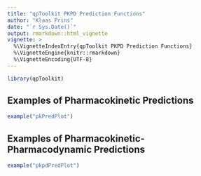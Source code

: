 ```yaml
---
title: "qpToolkit PKPD Prediction Functions"
author: "Klaas Prins"
date: "`r Sys.Date()`"
output: rmarkdown::html_vignette
vignette: >
  %\VignetteIndexEntry{qpToolkit PKPD Prediction Functions}
  %\VignetteEngine{knitr::rmarkdown}
  %\VignetteEncoding{UTF-8}
---
```



```r
library(qpToolkit)
```

## Examples of Pharmacokinetic Predictions

```r
example("pkPredPlot")
```

## Examples of Pharmacokinetic-Pharmacodynamic Predictions

```r
example("pkpdPredPlot")
```




